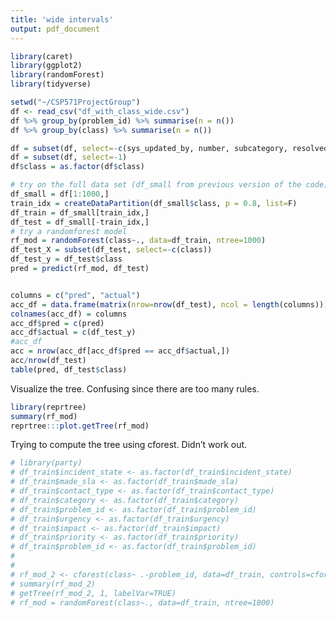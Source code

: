 ```yaml
---
title: 'wide intervals'
output: pdf_document
---
```


```r
library(caret)
library(ggplot2)
library(randomForest)
library(tidyverse)
```

```r
setwd("~/CSP571ProjectGroup")
df <- read_csv("df_with_class_wide.csv")
df %>% group_by(problem_id) %>% summarise(n = n())
df %>% group_by(class) %>% summarise(n = n())
```

```r
df = subset(df, select=-c(sys_updated_by, number, subcategory, resolved_updated_diff))
df = subset(df, select=-1)
df$class = as.factor(df$class)
```

```r
# try on the full data set (df_small from previous version of the code)
df_small = df[1:1000,]
train_idx = createDataPartition(df_small$class, p = 0.8, list=F)
df_train = df_small[train_idx,]
df_test = df_small[-train_idx,]
# try a randomforest model
rf_mod = randomForest(class~., data=df_train, ntree=1000)
df_test_X = subset(df_test, select=-c(class))
df_test_y = df_test$class
pred = predict(rf_mod, df_test)


columns = c("pred", "actual")
acc_df = data.frame(matrix(nrow=nrow(df_test), ncol = length(columns)))
colnames(acc_df) = columns
acc_df$pred = c(pred)
acc_df$actual = c(df_test_y)
#acc_df
acc = nrow(acc_df[acc_df$pred == acc_df$actual,])
acc/nrow(df_test)
table(pred, df_test$class)
```


Visualize the tree. Confusing since there are too many rules.

```r
library(reprtree)
summary(rf_mod)
reprtree:::plot.getTree(rf_mod)
```


Trying to compute the tree using cforest. Didn't work out.

```r
# library(party)
# df_train$incident_state <- as.factor(df_train$incident_state)
# df_train$made_sla <- as.factor(df_train$made_sla)
# df_train$contact_type <- as.factor(df_train$contact_type)
# df_train$category <- as.factor(df_train$category)
# df_train$problem_id <- as.factor(df_train$problem_id)
# df_train$urgency <- as.factor(df_train$urgency)
# df_train$impact <- as.factor(df_train$impact)
# df_train$priority <- as.factor(df_train$priority)
# df_train$problem_id <- as.factor(df_train$problem_id)
# 
# 
# rf_mod_2 <- cforest(class~ .-problem_id, data=df_train, controls=cforest_control(mtry=2, mincriterion=0))
# summary(rf_mod_2)
# getTree(rf_mod_2, 1, labelVar=TRUE)
# rf_mod = randomForest(class~., data=df_train, ntree=1000)
```


